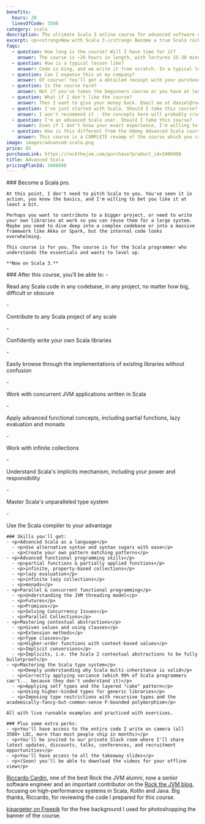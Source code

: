 ```yaml
---
benefits:
  hours: 20
  linesOfCode: 3500
category: scala
description: The ultimate Scala 3 online course for advanced software engineers. Master Scala 3, functional programming, multithreading and Scala's unparalleled type system.
excerpt: <p><strong>Now with Scala 3.</strong> Become a true Scala rockstar. Master multithreading, abstractions, advanced functional programming and more. <a href="/courses/advanced-scala-old">Also available for Scala 2.</a></p>
faqs:
  - question: How long is the course? Will I have time for it?
    answer: The course is ~20 hours in length, with lectures 15-30 minutes each. I recommend at least 1 hour of focussed learning at one time.
  - question: How is a typical lesson like?
    answer: Code is king, and we write it from scratch. In a typical lesson I'll explain some concepts, either briefly on a diagram or directly in the code. We then run live examples, and usually I'll finish the lesson with some exercises, which I then solve on camera after you've tried them yourself.
  - question: Can I expense this at my company?
    answer: Of course! You'll get a detailed receipt with your purchase, including VAT (if applicable to you), which you can take to your employer to reimburse. Most (wise) companies will reimburse courses like this.
  - question: Is the course hard?
    answer: Not if you've taken the beginners course or you have at least a year of Scala experience. I've designed the course to give you a challenge, but not too much that it becomes frustrating. In case you struggle with something, we have a whole group on Slack for discussions, and I'm responsive.
  - question: What if I don't like the course?
    answer: Then I want to give your money back. Email me at daniel@rockthejvm.com with your receipt, and I will refund you. Less than 1% of the Rock the JVM students have refunded a course, and the refund took less than 72 hours.
  - question: I've just started with Scala. Should I take this course?
    answer: I won't recommend it - the concepts here will probably crush you if you don't have a solid foundation. Take a look at the beginners course, or come back here once you have at least a year of Scala experience.
  - question: I'm an advanced Scala user. Should I take this course?
    answer: Even if I don't know your exact experience, I'm willing to bet there are at least a few things here that will leave you "huh, I didn't know that.".
  - question: How is this different from the Udemy Advanced Scala course?
    answer: This course is a COMPLETE revamp of the course which you can see on Udemy. This premium version has more content (20h > 13h), new lessons, better exercises and more code (3.5k > 2k), with a much smoother learning experience. It's also specifically built for Scala 3, which is particularly important at this level.
image: images/advanced-scala.png
price: 85
purchaseLink: https://rockthejvm.com/purchase?product_id=3406098
title: Advanced Scala
pricingPlanId: 3406098
---
```



<CourseLayout>
  <Fragment slot="goal">
    ### Become a Scala pro.

    At this point, I don't need to pitch Scala to you. You've seen it in action, you know the basics, and I'm willing to bet you like it at least a bit.

    Perhaps you want to contribute to a bigger project, or need to write your own libraries at work so you can reuse them for a large system. Maybe you need to dive deep into a complex codebase or into a massive framework like Akka or Spark, but the internal code looks overwhelming.

    This course is for you. The course is for the Scala programmer who understands the essentials and wants to level up.

    **Now on Scala 3.**

  </Fragment>
  <Fragment slot="skills">
    ### After this course, you'll be able to:
    - <p>Read any Scala code in any codebase, in any project, no matter how big, difficult or obscure</p>
    - <p>Contribute to any Scala project of any scale</p>
    - <p>Confidently write your own Scala libraries</p>
    - <p>Easily browse through the implementations of existing libraries without confusion</p>
    - <p>Work with concurrent JVM applications written in Scala</p>
    - <p>Apply advanced functional concepts, including partial functions, lazy evaluation and monads</p>
    - <p>Work with infinite collections</p>
    - <p>Understand Scala's implicits mechanism, including your power and responsibility</p>
    - <p>Master Scala's unparalleled type system</p>
    - <p>Use the Scala compiler to your advantage</p>

    ### Skills you'll get:
    - <p>Advanced Scala as a language</p>
      - <p>Use alternative syntax and syntax sugars with ease</p>
      - <p>Create your own pattern matching patterns</p>
    - <p>Advanced functional programming skills</p>
      - <p>partial functions & partially applied functions</p>
      - <p>infinite, property-based collections</p>
      - <p>lazy evaluation</p>
      - <p>infinite lazy collections</p>
      - <p>monads</p>
    - <p>Parallel & concurrent functional programming</p>
      - <p>Understanding the JVM threading model</p>
      - <p>Futures</p>
      - <p>Promises</p>
      - <p>Solving Concurrency Issues</p>
      - <p>Parallel Collections</p>
    - <p>Mastering contextual abstractions</p>
      - <p>Given values and using clauses</p>
      - <p>Extension methods</p>
      - <p>Type classes</p>
      - <p>Higher-order functions with context-based values</p>
      - <p>Implicit conversions</p>
      - <p>Implicits, i.e. the Scala 2 contextual abstractions to be fully bulletproof</p>
    - <p>Mastering the Scala type system</p>
      - <p>Deeply understanding why Scala multi-inheritance is solid</p>
      - <p>Correctly applying variance (which 99% of Scala programmers can't... because they don't understand it)</p>
      - <p>Applying self types and the layered "cake" pattern</p>
      - <p>Using higher-kinded types for generic libraries</p>
      - <p>Imposing type restrictions with recursive types and the academically-fancy-but-common-sense F-bounded polymorphism</p>

    All with live runnable examples and practiced with exercises.

    ### Plus some extra perks:
    - <p>You'll have access to the entire code I write on camera (all 3500+ LOC, more than most people ship in months)</p>
    - <p>You'll be invited to our private Slack room where I'll share latest updates, discounts, talks, conferences, and recruitment opportunities</p>
    - <p>You'll have access to all the takeaway slides</p>
    - <p>(Soon) you'll be able to download the videos for your offline view</p>

  </Fragment>
  <Fragment slot="thanks">
    <p><a href="https://www.linkedin.com/in/riccardocardin/">Riccardo Cardin</a>, one of the best Rock the JVM alumni, now a senior software engineer and an important contributor on the <a href="/articles">Rock the JVM blog</a>, focusing on high-performance systems in Scala, Kotlin and Java. Big thanks, Riccardo, for reviewing the code I prepared for this course.</p>
    <p><a href="https://www.freepik.com/free-photo/3d-render-spotlights-grunge-brick-wall_1202914.htm">kjpargeter on Freepik</a> for the free background I used for photoshopping the banner of the course.</p>

  </Fragment>
</CourseLayout>
